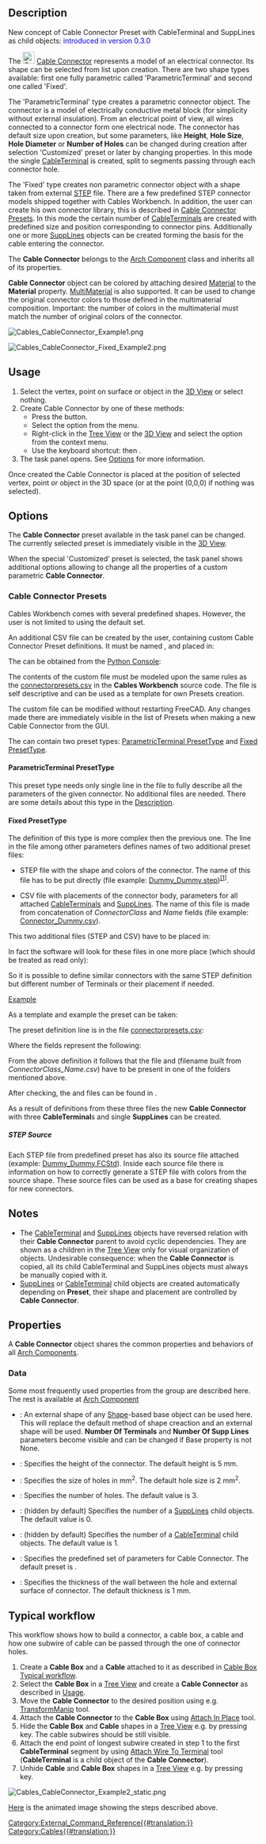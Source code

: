 <languages/>
<translate>

<!--T:1-->
{{Docnav
|[[Cables_CableBox|CableBox]]
|[[Cables_CableLightPoint|CableLightPoint]] 
|[[Cables_Workbench|Cables]]
|IconL=Cables_CableBox.svg
|IconR=Cables_CableLightPoint.svg
|IconC=Cables_workbench_icon.svg
}}

<!--T:2-->
{{GuiCommand
|Name=Cables CableConnector
|MenuLocation=Cables → Cable Connector
|Workbenches=[[Cables_Workbench|Cables]]
|Shortcut={{KEY|C}} {{KEY|N}}
|Version=0.1.0
|SeeAlso=[[Cables_Cable|Cables Cable]], [[Cables_CableBox|Cables CableBox]], [[Cables_CableTerminal|Cables CableTerminal]], [[Cables_SuppLines|Cables SuppLines]]
}}

==Description== <!--T:3-->

<!--T:24-->
New concept of Cable Connector Preset with CableTerminal and SuppLines as child objects: <span style="color:blue;">introduced in version 0.3.0</span>

<!--T:4-->
The [[Image:Cables_CableConnector.svg|24px]] [[Cables_CableConnector|Cable Connector]] represents a model of an electrical connector. Its shape can be selected from [[#Data|{{PropertyData|Preset}}]] list upon creation. There are two shape types available: first one fully parametric called 'ParametricTerminal' and second one called 'Fixed'.

<!--T:25-->
The 'ParametricTerminal' type creates a parametric connector object. The connector is a model of electrically conductive metal block (for simplicity without external insulation). From an electrical point of view, all wires connected to a connector form one electrical node. The connector has default size upon creation, but some parameters, like '''Height''', '''Hole Size''', '''Hole Diameter''' or '''Number of Holes''' can be changed during creation after selection 'Customized' preset or later by changing properties. In this mode the single [[Cables_CableTerminal|CableTerminal]] is created, split to segments passing through each connector hole.

<!--T:26-->
The 'Fixed' type creates non parametric connector object with a shape taken from external [https://en.wikipedia.org/wiki/ISO_10303 STEP] file. There are a few predefined STEP connector models shipped together with Cables Workbench. In addition, the user can create his own connector library, this is described in [[#Cable Connector Presets|Cable Connector Presets]]. In this mode the certain number of [[Cables_CableTerminal|CableTerminal]]s are created with predefined size and position corresponding to connector pins. Additionally one or more [[Cables_SuppLines|SuppLines]] objects can be created forming the basis for the cable entering the connector.

<!--T:27-->
The '''Cable Connector''' belongs to the [[Arch_Component|Arch Component]] class and inherits all of its properties.

<!--T:6-->
'''Cable Connector''' object can be colored by attaching desired [[Arch_SetMaterial|Material]] to the '''Material''' property. [[Arch_MultiMaterial|MultiMaterial]] is also supported. It can be used to change the original connector colors to those defined in the multimaterial composition. Important: the number of colors in the multimaterial must match the number of original colors of the connector.

</translate>
[[File:Cables_CableConnector_Example1.png]]
<translate>
<!--T:7-->
{{Caption|Example of the Cable Connector of 'ParametricTerminal' type (TerminalStrip x3):<br/>There is a multisegment [[Cables_CableTerminal|CableTerminal]] visible inside connector body (transparent for better explanation)}}

</translate>
[[File:Cables_CableConnector_Fixed_Example2.png]]
<translate>
<!--T:28-->
{{Caption|Example of the Cable Connector of 'Fixed' type (back side of D-Sub DE-9):<br/>There are nine red [[Cables_CableTerminal|CableTerminal]]s visible above connector body. There is also orange cross of [[Cables_SuppLines|SuppLines]] for cable base attachment}}

==Usage== <!--T:8-->

<!--T:9-->
# Select the vertex, point on surface or object in the [[3D_View|3D View]] or select nothing.
# Create Cable Connector by one of these methods:
#* Press the {{Button|[[Image:Cables_CableConnector.svg|16px]] [[Cables_CableConnector|Cable Connector]]}} button.
#* Select the {{MenuCommand|Cables → [[Image:Cables_CableConnector.svg|16px]] Cable Connector}} option from the menu.
#* Right-click in the [[Tree_View|Tree View]] or the [[3D_View|3D View]] and select the {{MenuCommand|Cables → [[Image:Cables_CableConnector.svg|16px]] Cable Connector}} option from the context menu.
#* Use the keyboard shortcut: {{KEY|C}} then {{KEY|N}}.
# The {{MenuCommand|Cable Connector}} task panel opens. See [[#Options|Options]] for more information.

<!--T:10-->
Once created the Cable Connector is placed at the position of selected vertex, point or object in the 3D space (or at the point (0,0,0) if nothing was selected).

==Options== <!--T:29-->

<!--T:30-->
The '''Cable Connector''' preset available in the task panel can be changed. The currently selected preset is immediately visible in the [[3D_View|3D View]].

<!--T:31-->
When the special 'Customized' preset is selected, the task panel shows additional options allowing to change all the properties of a custom parametric '''Cable Connector'''.

===Cable Connector Presets=== <!--T:32-->

<!--T:33-->
Cables Workbench comes with several predefined shapes. However, the user is not limited to using the default set.

<!--T:34-->
An additional CSV file can be created by the user, containing custom Cable Connector Preset definitions. It must be named {{FileName|connectorpresets.csv}}, and placed in:

</translate>
{{Code|lang=text|code=
$FREECAD_USER_DIR/Cables/
}}
<translate>

<!--T:35-->
The {{incode|$FREECAD_USER_DIR}} can be obtained from the [[Python_Console|Python Console]]:

</translate>
{{Code|code=
FreeCAD.getUserAppDataDir()
}}
<translate>

<!--T:36-->
The contents of the custom {{FileName|connectorpresets.csv}} file must be modeled upon the same rules as the [https://github.com/sargo-devel/Cables/blob/master/freecad/cables/resources/presets/connectorpresets.csv connectorpresets.csv] in the '''Cables Workbench''' source code. The file is self descriptive and can be used as a template for own Presets creation.

<!--T:37-->
The custom {{FileName|connectorpresets.csv}} file can be modified without restarting FreeCAD. Any changes made there are immediately visible in the list of Presets when making a new Cable Connector from the GUI.

<!--T:38-->
The {{FileName|connectorpresets.csv}} can contain two preset types: [[#ParametricTerminal PresetType|ParametricTerminal PresetType]] and [[#Fixed PresetType|Fixed PresetType]].

====ParametricTerminal PresetType==== <!--T:39-->

<!--T:40-->
This preset type needs only single line in the {{FileName|connectorpresets.csv}} file to fully describe all the parameters of the given connector. No additional files are needed. There are some details about this type in the [[#Description|Description]].

====Fixed PresetType==== <!--T:41-->

<!--T:42-->
The definition of this type is more complex then the previous one. The line in the {{FileName|connectorpresets.csv}} file among other parameters defines names of two additional preset files:
* STEP file with the shape and colors of the connector. The name of this file has to be put directly (file example: [https://github.com/sargo-devel/Cables/blob/master/freecad/cables/resources/presets/lib/Dummy_Dummy.step Dummy_Dummy.step])<sup>[[#STEP_Source|[1]]]</sup>.

<!--T:43-->
* CSV file with placements of the connector body, parameters for all attached [[Cables_CableTerminal|CableTerminal]]s and [[Cables_SuppLines|SuppLines]]. The name of this file is made from concatenation of ''ConnectorClass'' and ''Name'' fields (file example: [https://github.com/sargo-devel/Cables/blob/master/freecad/cables/resources/presets/lib/Connector_Dummy.csv Connector_Dummy.csv]).

<!--T:44-->
This two additional files (STEP and CSV) have to be placed in:

</translate>
{{Code|lang=text|code=
$FREECAD_USER_DIR/Cables/lib
}}
<translate>

<!--T:45-->
In fact the software will look for these files in one more place (which should be treated as read only):

</translate>
{{Code|lang=text|code=
$FREECAD_USER_DIR/Mod/Cables/freecad/cables/resources/presets/lib/
}}
<translate>

<!--T:46-->
So it is possible to define similar connectors with the same STEP definition but different number of Terminals or their placement if needed.

<!--T:47-->
<u>Example</u>

<!--T:48-->
As a template and example the {{Value|Connector_Dummy}} preset can be taken:

<!--T:49-->
The preset definition line is in the file [https://github.com/sargo-devel/Cables/blob/master/freecad/cables/resources/presets/connectorpresets.csv connectorpresets.csv]:

</translate>
{{Code|lang=csv|code=Dummy,Fixed,Connector,Dummy_Dummy.step,3,1}}
<translate>

<!--T:50-->
Where the fields represent the following:

</translate>
{{Code|lang=csv|code=Name,Fixed,ConnectorClass,StepFileName,NrOfTerminals,NrOfSuppLines}}
<translate>

<!--T:51-->
From the above definition it follows that the file {{FileName|Dummy_Dummy.step}} and {{FileName|Connector_Dummy.csv}} (filename built from ''ConnectorClass_Name.csv'') have to be present in one of the folders mentioned above.

<!--T:52-->
After checking, the {{FileName|Dummy_Dummy.step}} and {{FileName|Connector_Dummy.csv}} files can be found in {{incode|$FREECAD_USER_DIR/Mod/Cables/freecad/cables/resources/presets/lib/}}.

<!--T:53-->
As a result of definitions from these three files the new '''Cable Connector''' with three '''CableTerminal'''s and single '''SuppLines''' can be created. 

=====STEP Source===== <!--T:54-->

<!--T:55-->
Each STEP file from predefined preset has also its source file attached (example: [https://github.com/sargo-devel/Cables/blob/master/freecad/cables/resources/presets/lib/Dummy_Dummy.FCStd Dummy_Dummy.FCStd]). Inside each source file there is information on how to correctly generate a STEP file with colors from the source shape. These source files can be used as a base for creating shapes for new connectors.

==Notes== <!--T:11-->

<!--T:56-->
* The [[Cables_CableTerminal|CableTerminal]] and [[Cables_SuppLines|SuppLines]] objects have reversed relation with their '''Cable Connector''' parent to avoid cyclic dependencies. They are shown as a children in the [[Tree_View|Tree View]] only for visual organization of objects. Undesirable consequence: when the '''Cable Connector''' is copied, all its child CableTerminal and SuppLines objects must always be manually copied with it.
* [[Cables_SuppLines|SuppLines]] or [[Cables_CableTerminal|CableTerminal]] child objects are created automatically depending on '''Preset''', their shape and placement are controlled by '''Cable Connector'''.

==Properties== <!--T:13-->

<!--T:14-->
A '''Cable Connector''' object shares the common properties and behaviors of all [[Arch_Component|Arch Components]].

===Data=== <!--T:15-->

<!--T:57-->
{{TitleProperty|Component}}

<!--T:58-->
Some most frequently used properties from the group are described here. The rest is available at [[Arch_Component#Data|Arch Component]]

<!--T:59-->
* {{PropertyData|Base|Link}}: An external shape of any [[Part_Workbench|Shape]]-based base object can be used here. This will replace the default method of shape creaction and an external shape will be used. '''Number Of Terminals''' and '''Number Of Supp Lines''' parameters become visible and can be changed if Base property is not None.

<!--T:16-->
{{TitleProperty|Cable Connector}}

<!--T:17-->
* {{PropertyData|Height|Length}}: Specifies the height of the connector. The default height is 5 mm.
* {{PropertyData|Hole Size|Length}}: Specifies the size of holes in mm<sup>2</sup>. The default hole size is 2 mm<sup>2</sup>.
* {{PropertyData|Number of Holes|Integer}}: Specifies the number of holes. The default value is 3.
* {{PropertyData|Number Of Supp Lines|Integer}}: (hidden by default) Specifies the number of a [[Cables_SuppLines|SuppLines]] child objects. The default value is 0.
* {{PropertyData|Number Of Terminals|Integer}}: (hidden by default) Specifies the number of a [[Cables_CableTerminal|CableTerminal]] child objects. The default value is 1.
* {{PropertyData|Preset|Enumeration}}: Specifies the predefined set of parameters for Cable Connector. The default preset is {{Value|TerminalStrip_2.5mm2_x3}}.
* {{PropertyData|Thickness|Length}}: Specifies the thickness of the wall between the hole and external surface of connector. The default thickness is 1 mm.

==Typical workflow== <!--T:18-->

<!--T:19-->
This workflow shows how to build a connector, a cable box, a cable and how one subwire of cable can be passed through the one of connector holes.

<!--T:20-->
# Create a '''Cable Box''' and a '''Cable''' attached to it as described in [[Cables_CableBox#Typical workflow| Cable Box Typical workflow]].
# Select the '''Cable Box''' in a [[Tree_View|Tree View]] and create a '''Cable Connector''' as described in [[#Usage|Usage]].
# Move the '''Cable Connector''' to the desired position using e.g. [[Std_TransformManip|TransformManip]] tool.
# Attach the '''Cable Connector''' to the '''Cable Box''' using [[Cables_AttachInPlace|Attach In Place]] tool.
# Hide the '''Cable Box''' and '''Cable''' shapes in a [[Tree_View|Tree View]] e.g. by pressing {{KEY|SPACE}} key. The cable subwires should be still visible.
# Attach the end point of longest subwire created in step 1 to the first '''CableTerminal''' segment by using [[Cables_AttachWireToTerminal|Attach Wire To Terminal]] tool ('''CableTerminal''' is a child object of the '''Cable Connector''').
# Unhide '''Cable''' and '''Cable Box''' shapes in a [[Tree_View|Tree View]] e.g. by pressing {{KEY|SPACE}} key.

</translate>
[[Image:Cables_CableConnector_Example2_static.png]]
<translate>
<!--T:21-->
{{Caption|Example of cable subwire passed through the hole of Cable Connector.}}

<!--T:22-->
[[Cables_Example4_CableConnector|Here]] is the animated image showing the steps described above.


<!--T:23-->
{{Docnav
|[[Cables_CableBox|CableBox]]
|[[Cables_CableLightPoint|CableLightPoint]] 
|[[Cables_Workbench|Cables]]
|IconL=Cables_CableBox.svg
|IconR=Cables_CableLightPoint.svg
|IconC=Cables_workbench_icon.svg
}}

</translate>
[[Category:External_Command_Reference{{#translation:}}]]
[[Category:Cables{{#translation:}}]]
